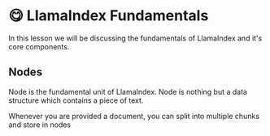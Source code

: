 # 😋 LlamaIndex Fundamentals

In this lesson we will be discussing the fundamentals of LlamaIndex and it's core components.

## Nodes

Node is the fundamental unit of LlamaIndex. Node is nothing but a data structure which contains a piece of text.

Whenever you are provided a document, you can split into multiple chunks and store in nodes
